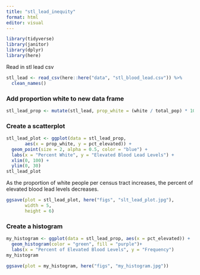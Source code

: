 ```yaml
---
title: "stl_lead_inequity"
format: html
editor: visual
---
```


```r
library(tidyverse)
library(janitor)
library(dplyr)
library(here)
```

Read in stl lead csv

```r
stl_lead <- read_csv(here::here("data", "stl_blood_lead.csv")) %>%
  clean_names()
```

### Add proportion white to new data frame

```r
stl_lead_prop <- mutate(stl_lead, prop_white = (white / total_pop) * 100)
```

### Create a scatterplot

```r
stl_lead_plot <- ggplot(data = stl_lead_prop,
       aes(x = prop_white, y = pct_elevated)) +
  geom_point(size = 2, alpha = 0.5, color = "blue") +
  labs(x = "Percent White", y = "Elevated Blood Lead Levels") +
  xlim(0, 100) +
  ylim(0, 30)
stl_lead_plot
```
As the proportion of white people per census tract increases, the percent of elevated blood lead levels decreases.

```r
ggsave(plot = stl_lead_plot, here("figs", "slt_lead_plot.jpg"),
       width = 5,
       height = 6)
```

### Create a histogram

```r
my_histogram <- ggplot(data = stl_lead_prop, aes(x = pct_elevated)) +
  geom_histogram(color = "green", fill = "purple")+
  labs(x = "Percent of Elevated Blood Levels", y = "Frequency")
my_histogram
```

```r
ggsave(plot = my_histogram, here("figs", "my_histogram.jpg"))
```

